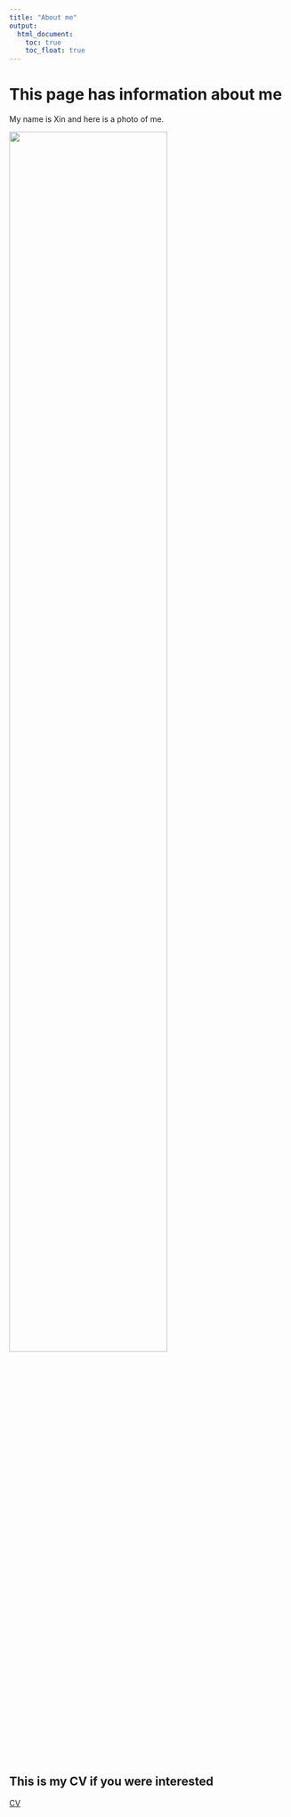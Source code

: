 ```yaml
---
title: "About me"
output: 
  html_document:
    toc: true
    toc_float: true
---
```


# This page has information about me

My name is Xin and here is a photo of me. 

<img src="image/resume_pic.jpeg" style="width:75%">


## This is my CV if you were interested

<a href="https://github.com/fangxin0922/xinfang.github.io/raw/main/files/FANG_XIN_CV_DRAFT.pdf" target="_blank">CV</a>

